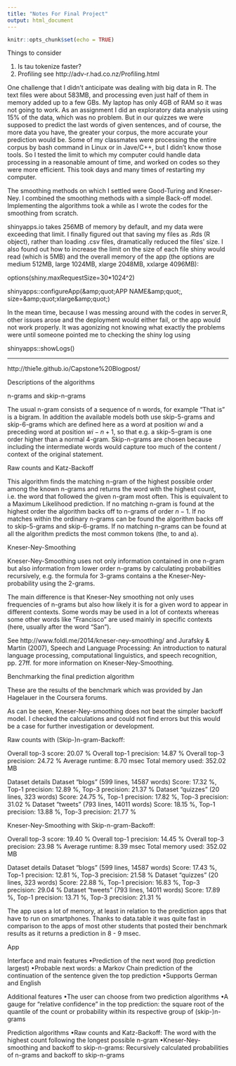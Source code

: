 ```yaml
---
title: "Notes For Final Project"
output: html_document
---
```


```r
knitr::opts_chunk$set(echo = TRUE)
```

Things to consider

1. Is tau tokenize faster?
2. Profiling see http://adv-r.had.co.nz/Profiling.html


One challenge that I didn’t anticipate was dealing with big data in R. The text files were about 583MB, and processing even just half of them in memory added up to a few GBs. My laptop has only 4GB of RAM so it was not going to work. As an assignment I did an exploratory data analysis using 15% of the data, which was no problem. But in our quizzes we were supposed to predict the last words of given sentences, and of course, the more data you have, the greater your corpus, the more accurate your prediction would be. Some of my classmates were processing the entire corpus by bash command in Linux or in Jave/C++, but I didn’t know those tools. So I tested the limit to which my computer could handle data processing in a reasonable amount of time, and worked on codes so they were more efficient. This took days and many times of restarting my computer.

The smoothing methods on which I settled were Good-Turing and Kneser-Ney. I combined the smoothing methods with a simple Back-off model. Implementing the algorithms took a while as I wrote the codes for the smoothing from scratch. 


shinyapps.io takes 256MB of memory by default, and my data were exceeding that limit. I finally figured out that saving my files as .Rds (R object), rather than loading .csv files, dramatically reduced the files’ size. I also found out how to increase the limit on the size of each file shiny would read (which is 5MB) and the overall memory of the app (the options are medium 512MB, large 1024MB, xlarge 2048MB, xxlarge 4096MB):

 
options(shiny.maxRequestSize=30*1024^2)
 
shinyapps::configureApp(&amp;amp;quot;APP NAME&amp;amp;quot;, size=&amp;amp;quot;xlarge&amp;amp;quot;)
 

In the mean time, because I was messing around with the codes in server.R, other issues arose and the deployment would either fail, or the app would not work properly. It was agonizing not knowing what exactly the problems were until someone pointed me to checking the shiny log using

 
shinyapps::showLogs()
 
-----

http://thie1e.github.io/Capstone%20Blogpost/

Descriptions of the algorithms

n-grams and skip-n-grams

The usual n-gram consists of a sequence of n words, for example "That is" is a bigram. In addition the available models both use skip-5-grams and skip-6-grams which are defined here as a word at position $w{i}$ and a preceding word at position $w{i-n+1}$, so that e.g. a skip-5-gram is one order higher than a normal 4-gram. Skip-n-grams are chosen because including the intermediate words would capture too much of the content / context of the original statement.

Raw counts and Katz-Backoff

This algorithm finds the matching n-gram of the highest possible order among the known n-grams and returns the word with the highest count, i.e. the word that followed the given n-gram most often. This is equivalent to a Maximum Likelihood prediction. If no matching n-gram is found at the highest order the algorithm backs off to n-grams of order $n-1$. If no matches within the ordinary n-grams can be found the algorithm backs off to skip-5-grams and skip-6-grams. If no matching n-grams can be found at all the algorithm predicts the most common tokens (the, to and a).

Kneser-Ney-Smoothing

Kneser-Ney-Smoothing uses not only information contained in one n-gram but also information from lower order n-grams by calculating probabilities recursively, e.g. the formula for 3-grams contains a the Kneser-Ney-probability using the 2-grams.

The main difference is that Kneser-Ney smoothing not only uses frequencies of n-grams but also how likely it is for a given word to appear in different contexts. Some words may be used in a lot of contexts whereas some other words like "Francisco" are used mainly in specific contexts (here, usually after the word "San").

See http://www.foldl.me/2014/kneser-ney-smoothing/ and Jurafsky & Martin (2007), Speech and Language Processing: An introduction to natural language processing, computational linguistics, and speech recognition, pp. 27ff. for more information on Kneser-Ney-Smoothing.

Benchmarking the final prediction algorithm

These are the results of the benchmark which was provided by Jan Hagelauer in the Coursera forums.

As can be seen, Kneser-Ney-smoothing does not beat the simpler backoff model. I checked the calculations and could not find errors but this would be a case for further investigation or development.


Raw counts with (Skip-)n-gram-Backoff:

Overall top-3 score:     20.07 %
Overall top-1 precision: 14.87 %
Overall top-3 precision: 24.72 %
Average runtime:         8.70 msec
Total memory used:       352.02 MB

Dataset details
 Dataset "blogs" (599 lines, 14587 words)
  Score: 17.32 %, Top-1 precision: 12.89 %, Top-3 precision: 21.37 %
 Dataset "quizzes" (20 lines, 323 words)
  Score: 24.75 %, Top-1 precision: 17.82 %, Top-3 precision: 31.02 %
 Dataset "tweets" (793 lines, 14011 words)
  Score: 18.15 %, Top-1 precision: 13.88 %, Top-3 precision: 21.77 %



Kneser-Ney-Smoothing with Skip-n-gram-Backoff:

Overall top-3 score:     19.40 %
Overall top-1 precision: 14.45 %
Overall top-3 precision: 23.98 %
Average runtime:         8.39 msec
Total memory used:       352.02 MB

Dataset details
 Dataset "blogs" (599 lines, 14587 words)
  Score: 17.43 %, Top-1 precision: 12.81 %, Top-3 precision: 21.58 %
 Dataset "quizzes" (20 lines, 323 words)
  Score: 22.88 %, Top-1 precision: 16.83 %, Top-3 precision: 29.04 %
 Dataset "tweets" (793 lines, 14011 words)
  Score: 17.89 %, Top-1 precision: 13.71 %, Top-3 precision: 21.31 %


The app uses a lot of memory, at least in relation to the prediction apps that have to run on smartphones. Thanks to data.table it was quite fast in comparison to the apps of most other students that posted their benchmark results as it returns a prediction in 8 - 9 msec.

App

Interface and main features
•Prediction of the next word (top prediction largest)
•Probable next words: a Markov Chain prediction of the continuation of the sentence given the top prediction
•Supports German and English

Additional features
•The user can choose from two prediction algorithms
•A gauge for "relative confidence" in the top prediction: the square root of the quantile of the count or probability within its respective group of (skip-)n-grams

Prediction algorithms
•Raw counts and Katz-Backoff: The word with the highest count following the longest possible n-gram
•Kneser-Ney-smoothing and backoff to skip-n-grams: Recursively calculated probabilities of n-grams and backoff to skip-n-grams

